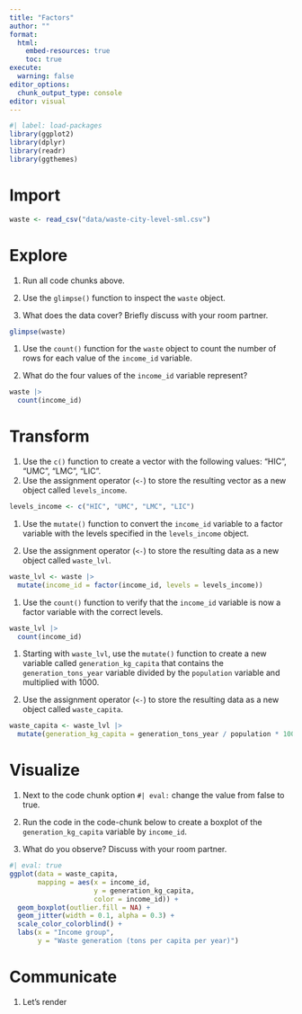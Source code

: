 ```yaml
---
title: "Factors"
author: ""
format:
  html:
    embed-resources: true
    toc: true
execute:
  warning: false
editor_options: 
  chunk_output_type: console
editor: visual
---
```


```r
#| label: load-packages
library(ggplot2)
library(dplyr)
library(readr)
library(ggthemes)
```

# Import

```r
waste <- read_csv("data/waste-city-level-sml.csv") 
```

# Explore

1.  Run all code chunks above.

2.  Use the `glimpse()` function to inspect the `waste` object.

3.  What does the data cover? Briefly discuss with your room partner.

```r
glimpse(waste)
```

1.  Use the `count()` function for the `waste` object to count the number of rows for each value of the `income_id` variable.

2.  What do the four values of the `income_id` variable represent?

```r
waste |> 
  count(income_id)
```

# Transform

1.  Use the `c()` function to create a vector with the following values: "HIC", "UMC", "LMC", "LIC".
2.  Use the assignment operator (`<-`) to store the resulting vector as a new object called `levels_income`.

```r
levels_income <- c("HIC", "UMC", "LMC", "LIC")
```

1.  Use the `mutate()` function to convert the `income_id` variable to a factor variable with the levels specified in the `levels_income` object.

2.  Use the assignment operator (`<-`) to store the resulting data as a new object called `waste_lvl`.

```r
waste_lvl <- waste |> 
  mutate(income_id = factor(income_id, levels = levels_income))
```

1.  Use the `count()` function to verify that the `income_id` variable is now a factor variable with the correct levels.

```r
waste_lvl |> 
  count(income_id)
```

1.  Starting with `waste_lvl`, use the `mutate()` function to create a new variable called `generation_kg_capita` that contains the `generation_tons_year` variable divided by the `population` variable and multiplied with 1000.

2.  Use the assignment operator (`<-`) to store the resulting data as a new object called `waste_capita`.

```r
waste_capita <- waste_lvl |> 
  mutate(generation_kg_capita = generation_tons_year / population * 1000) 
```

# Visualize

1.  Next to the code chunk option `#| eval:` change the value from false to true.

2.  Run the code in the code-chunk below to create a boxplot of the `generation_kg_capita` variable by `income_id`.

3.  What do you observe? Discuss with your room partner.

```r
#| eval: true
ggplot(data = waste_capita,
       mapping = aes(x = income_id, 
                     y = generation_kg_capita, 
                     color = income_id)) +
  geom_boxplot(outlier.fill = NA) +
  geom_jitter(width = 0.1, alpha = 0.3) +
  scale_color_colorblind() +
  labs(x = "Income group",
       y = "Waste generation (tons per capita per year)")

```

# Communicate

1.  Let's render
